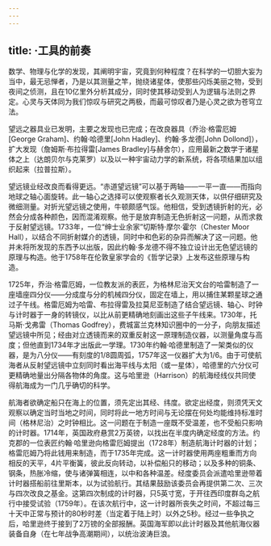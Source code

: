 ```yaml
---
---
---
```

title: ·工具的前奏
---




数学、物理与化学的发现，其阐明宇宙，究竟到何种程度？在科学的一切胆大妄为当中，最无忌惮者，乃是以其测量之竿，抛绕诸星体，使那些闪烁美丽之物，受到夜间之侦测，且在10亿里外分析其成分，同时使其移动受到人为逻辑与法则之界定。心灵与天体同为我们惊叹与研究之两极，而最可惊叹者乃是心灵之欲为苍穹立法。

望远之器具业已发明，主要之发现也已完成；在改良器具（乔治·格雷厄姆[George Graham]、约翰·哈德里[John Hadley]、约翰·多龙德[John Dollond]），扩大发现（詹姆斯·布拉得雷[James Bradley]与赫舍尔），应用最新之数学于诸星体之上（达朗贝尔与克莱罗）以及以一种宇宙动力学的新系统，将各项结果加以组织起来（拉普拉斯）。

望远镜业经改良而看得更远。“赤道望远镜”可以基于两轴——一平一直——而指向地球之轴心面旋转。此一轴心之选择可以使观察者长久观测天体，以供仔细研究及微细测量。对折光望远镜之使用，牛顿颇感气馁。他相信，受到透镜折射的光，必然会分成各种颜色，因而混淆观察。他于是放弃制造无色折射这一问题，从而求救于反射望远镜。1733年，一位“绅士业余家”切斯特·摩尔·霍尔（Chester Moor Hall），以结合不同折射媒介的透镜，同时中和色彩的杂异而解决了这一问题。他并未将所发现的东西予以出版，因此约翰·多龙德不得不独立设计出无色望远镜的原理与构造。他于1758年在伦敦皇家学会的《哲学记录》上发布这些原理与构造。

1725年，乔治·格雷厄姆，一位教友派的表匠，为格林尼治天文台的哈雷制造了一座墙座四分仪——分成度与分的机械四分仪，固定在墙上，用以捕住某颗星球之通过子午线。格雷厄姆为哈雷、布拉得雷及拉莫尼亚制造了结合望远镜、轴心、时钟与计时器于一身的转镜仪，以比从前更精确地刻画出这些子午线来。1730年，托马斯·戈弗雷（Thomas Godfrey），费城富兰克林知识圈中的一分子，向朋友描述望远镜中所见；经由对立透镜而来的双重反射这一原理制造仪器，以测量角度与高度；但他直到1734年才出版此一学理。1730年约翰·哈德里制造了一架类似的仪器，是为八分仪——有刻度的1/8圆周弧，1757年这一仪器扩大为1/6。由于可使航海者从反射望远镜中立刻同时看出海平线与太阳（或一星体），哈德里的六分仪可更精确地量出分隔各物体的角度。这与哈里逊（Harrison）的航海经线仪共同使得航海成为一门几乎确切的科学。

航海者欲确定船只在海上的位置，须先定出其经、纬度。欲定出经度，则须凭天文观察以确定当时当地之时间，同时将此一地方时间与无论摆在何处均能维持标准时间（格林尼治）之时钟相比。这一问题在于制造一座既不受温差，也不受船只影响的计时器。1714年，英国政府悬赏2万英镑，以找出在半度内确定经度的方法。约克郡的一位表匠约翰·哈里逊向格雷厄姆提出（1728年）制造航海计时器的计划；格雷厄姆乃将此钱用来制造，而于1735年完成。这一计时器使用两座粗重而方向相反的天平，4片平衡簧，彼此反向转动，以补偿船只的移动；以及多种的铜条、钢条，热胀冷缩，使与诸弹簧相连，以中和各种温差。经度委员会派遣哈里逊带着计时器搭船前往里斯本，以为试验航行。其结果鼓励该委员会再提供第二次、三次与四次改良之基金。这第四次制成的计时器，只5英寸宽，于开往西印度群岛之航行中接受试验（1759年）。在该次航行中，这一计时器所丧失之时间，不超过每三十天中正常与预计的80秒时差（当定着于陆上时）以外之5秒。经过一些争执之后，哈里逊终于接到了2万镑的全部报酬。英国海军即以此计时器及其他航海仪器装备自身（在七年战争高潮期间），以统治波涛巨浪。